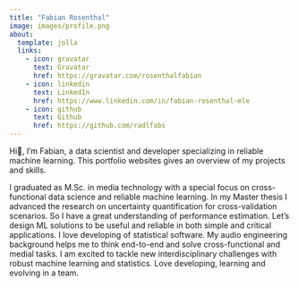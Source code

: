 ```yaml
---
title: "Fabian Rosenthal"
image: images/profile.png
about:
  template: jolla
  links:
    - icon: gravatar
      text: Gravatar
      href: https://gravatar.com/rosenthalfabian
    - icon: linkedin
      text: LinkedIn
      href: https://www.linkedin.com/in/fabian-rosenthal-mle
    - icon: github
      text: Github
      href: https://github.com/radlfabs
---
```


Hi👋, I'm Fabian, a data scientist and developer specializing in reliable machine learning.
This portfolio websites gives an overview of my projects and skills.


I graduated as M.Sc. in media technology with a special focus on cross-functional data science and reliable machine learning. In my Master thesis I advanced the research on uncertainty quantification for cross-validation scenarios. So I have a great understanding of performance estimation. Let's design ML solutions to be useful and reliable in both simple and critical applications. 
I love developing of statistical software. My audio engineering background helps me to think end-to-end and solve cross-functional and medial tasks. I am excited to tackle new interdisciplinary challenges with robust machine learning and statistics. Love developing, learning and evolving in a team.